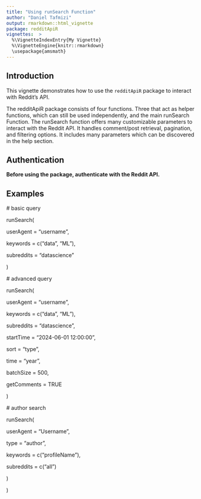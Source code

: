 ---
title: "Using runSearch Function"
author: "Daniel Tafmizi"
output: rmarkdown::html_vignette
package: redditApiR
vignettes:  >
  %\VignetteIndexEntry{My Vignette}
  %\VignetteEngine{knitr::rmarkdown}
  \usepackage{amsmath}
---

## Introduction

This vignette demonstrates how to use the `redditApiR` package to interact with Reddit’s API.

The redditApiR package consists of four functions. Three that act as helper functions, which can still be used independently, and the main runSearch Function. The runSearch function offers many customizable parameters to interact with the Reddit API. It handles comment/post retrieval, pagination, and filtering options. It includes many parameters which can be discovered in the help section.

## Authentication

**Before using the package, authenticate with the Reddit API.**

## Examples

\# basic query

runSearch(

userAgent = "username",

keywords = c("data", "ML"),

subreddits = "datascience"

)

\# advanced query

runSearch(

userAgent = "username",

keywords = c("data", "ML"),

subreddits = "datascience",

startTime = "2024-06-01 12:00:00",

sort = "type",

time = "year",

batchSize = 500,

getComments = TRUE

)

\# author search

runSearch(

userAgent = "Username",

type = "author",

keywords = c("profileName"),

subreddits = c("all")

)

)
